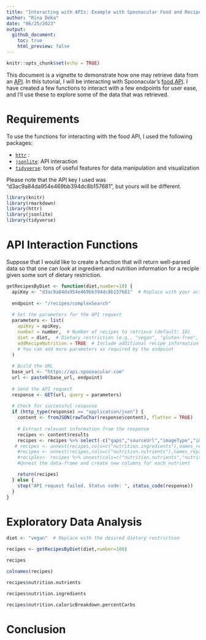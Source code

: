 ```yaml
---
title: "Interacting with APIs: Example with Spoonacular Food and Recipe API"
author: "Rina Deka"
date: "06/25/2023"
output: 
  github_document:
    toc: true
    html_preview: false
---
```


```r
knitr::opts_chunk$set(echo = TRUE)
```


This document is a vignette to demonstrate how one may retrieve data from an [API](https://www.redhat.com/en/topics/api/what-are-application-programming-interfaces). In this tutorial, I will be interacting with Spoonacular's [food API](https://spoonacular.com/food-api/docs). I have created a few functions to interact with a few endpoints for user ease, and I'll use these to explore some of the data that was retrieved. 


# Requirements 

To use the functions for interacting with the food API, I used the following packages:

- [`httr`](https://cran.r-project.org/web/packages/httr/index.html) : 
- [`jsonlite`](https://cran.r-project.org/web/packages/jsonlite/): API interaction
- [`tidyverse`](https://www.tidyverse.org/): tons of useful features for data manipulation and visualization

Please note that the API key I used was "d3ac9a84da954e469bb394dc8b157681", but yours will be different.


```r
library(knitr)
library(rmarkdown)
library(httr)
library(jsonlite)
library(tidyverse)
```


# API Interaction Functions

Suppose that I would like to create a function that will return well-parsed data so that one can look at ingredient and nutrition information for a reciple given some sort of dietary restriction. 

```r
getRecipesByDiet <- function(diet,number=10) {
  apiKey <- "d3ac9a84da954e469bb394dc8b157681"  # Replace with your actual API key
  
  endpoint <- "/recipes/complexSearch"
  
  # Set the parameters for the API request
  parameters <- list(
    apiKey = apiKey,
    number = number,  # Number of recipes to retrieve (default: 10)
    diet = diet,  # Dietary restriction (e.g., "vegan", "gluten-free", "keto")
    addRecipeNutrition = TRUE  # Include additional recipe information
    # You can add more parameters as required by the endpoint
  )
  
  # Build the URL
  base_url <- "https://api.spoonacular.com"
  url <- paste0(base_url, endpoint)
  
  # Send the API request
  response <- GET(url, query = parameters)
  
  # Check for successful response
  if (http_type(response) == "application/json") {
    content <- fromJSON(rawToChar(response$content), flatten = TRUE)
    
    # Extract relevant information from the response
    recipes <- content$results
    recipes <- recipes %>% select(-c("gaps","sourceUrl","imageType","image","analyzedInstructions","license","spoonacularSourceUrl","creditsText","author"))
   # recipes <- unnest(recipes,cols=c("nutrition.ingredients"),names_repair = "unique")
    #recipes <- unnest(recipes,cols=c("nutrition.nutrients"),names_repair = "unique")
    #reciples<- recipes %>% unnest(cols=c("nutrition.nutrients","nutrition.properties","nutrition.flavonoids","nutrition.ingredients"),names_repair="unique")
    #Unnest the data-frame and create new columns for each nutrient

    return(recipes)
  } else {
    stop("API request failed. Status code: ", status_code(response))
  }
}
```



# Exploratory Data Analysis 


```r
diet <- "vegan"  # Replace with the desired dietary restriction

recipes <- getRecipesByDiet(diet,number=100)

recipes
```


```r
colnames(recipes)
```

```r
recipes$nutrition.nutrients
```


```r
recipes$nutrition.ingredients
```

```r
recipes$nutrition.caloricBreakdown.percentCarbs
```


# Conclusion 





